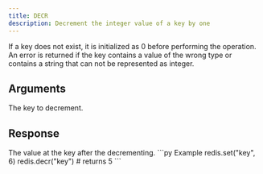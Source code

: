 ```yaml
---
title: DECR
description: Decrement the integer value of a key by one
---
```


If a key does not exist, it is initialized as 0 before performing the operation. An error is returned if the key contains a value of the wrong type or contains a string that can not be represented as integer.

## Arguments

<ParamField body="key" type="str" required>
The key to decrement.
</ParamField>


## Response

<ResponseField  type="integer" required>
The value at the key after the decrementing.
</ResponseField>

<RequestExample>
```py Example
redis.set("key", 6)
redis.decr("key")
# returns 5
```
</RequestExample>